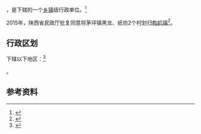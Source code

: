 {{中国乡级行政区|61/09/29/104/000}}

'''{{PAGENAMEBASE}}'''，是{{PRC admin/fullname|61/09/29/104/000|3}}下辖的一个[[乡镇|乡镇]]级行政单位。<ref>{{PRC admin/ref sgc|{{PRC admin/parent|61/09/29/104/000}}}}</ref>

2015年，陕西省民政厅批复同意将茅坪镇黑龙、纸坊2个村划归[[构扒镇|构扒镇]]<ref>{{Cite web |url=http://shaanxi.mca.gov.cn/article/mzyw1/201507/20150700841888.shtml |title=陕西省民政厅关于陕西省乡镇行政区划调整的公告 |access-date=2017-09-14 |archive-url=https://web.archive.org/web/20170914220400/http://shaanxi.mca.gov.cn/article/mzyw1/201507/20150700841888.shtml |archive-date=2017-09-14 |dead-url=yes }}</ref>。

== 行政区划 ==

{{PAGENAMEBASE}}下辖以下地区：<ref>{{PRC admin/ref sgc|61/09/29/104/000}}</ref>

{{PRC admin/children|61/09/29/104/000}}。

== 参考资料 ==

{{reflist}}

{{行政区划小作品}}
{{PRC admin/navcat|61/09/29/104/000}}